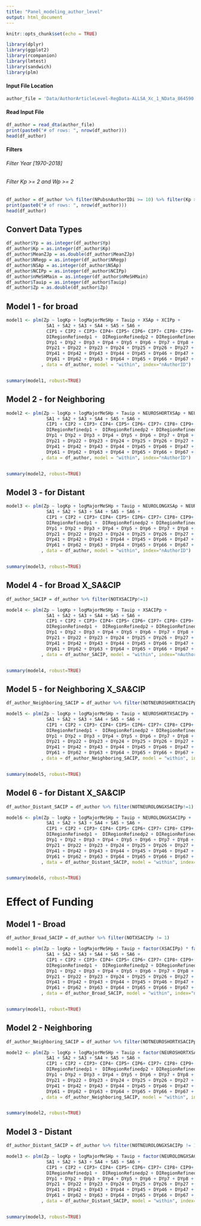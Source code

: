 ```yaml
---
title: "Panel_modeling_author_level"
output: html_document
---
```


```r
knitr::opts_chunk$set(echo = TRUE)
```
```r
library(dplyr)
library(ggplot2)
library(rcompanion)
library(lmtest)
library(sandwich)
library(plm)

```



#### Input File Location
```r
author_file = 'Data/AuthorArticleLevel-RegData-ALLSA_Xc_1_NData_864590.dta'

```

#### Read Input File
```r
df_author = read_dta(author_file)
print(paste0("# of rows: ", nrow(df_author)))
head(df_author)

```

#### Filters
###### Filter Year [1970-2018]
###### Filter Kp >= 2 and Wp >= 2
```r
df_author = df_author %>% filter(NPubsnAuthorIDi >= 10) %>% filter(Kp >= 2) %>% filter(nMeSHMain >= 2) %>% filter(Yp >= 1970 & Yp <= 2018)
print(paste0("# of rows: ", nrow(df_author)))
head(df_author)
```


## Convert Data Types
```r
df_author$Yp = as.integer(df_author$Yp)
df_author$Kp = as.integer(df_author$Kp)
df_author$MeanZJp = as.double(df_author$MeanZJp)
df_author$NRegp = as.integer(df_author$NRegp)
df_author$NSAp = as.integer(df_author$NSAp)
df_author$NCIPp = as.integer(df_author$NCIPp)
df_author$nMeSHMain = as.integer(df_author$nMeSHMain)
df_author$Tauip = as.integer(df_author$Tauip)
df_author$Zp = as.double(df_author$Zp)
```


## Model 1 - for broad
```r

model1 <- plm(Zp ~ logKp + logMajorMeSHp + Tauip + XSAp + XCIPp +
               SA1 + SA2 + SA3 + SA4 + SA5 + SA6 +
               CIP1 + CIP2 + CIP3+ CIP4+ CIP5+ CIP6+ CIP7+ CIP8+ CIP9+
               DIRegionRefinedp1 +  DIRegionRefinedp2 + DIRegionRefinedp3 +  DIRegionRefinedp4 + DIRegionRefinedp5 +  DIRegionRefinedp6 + DIRegionRefinedp7 +  DIRegionRefinedp8 +
               DYp1 + DYp2 + DYp3 + DYp4 + DYp5 + DYp6 + DYp7 + DYp8 + DYp9 + DYp10 + DYp11 + DYp12 + DYp13 + DYp14 + DYp15 + DYp16 + DYp17 + DYp18 + DYp19 + DYp20 +
               DYp21 + DYp22 + DYp23 + DYp24 + DYp25 + DYp26 + DYp27 + DYp28 + DYp29 + DYp30 + DYp31 + DYp32 + DYp33 + DYp34 + DYp35 + DYp36 + DYp37 + DYp38 + DYp39 + DYp40 +
               DYp41 + DYp42 + DYp43 + DYp44 + DYp45 + DYp46 + DYp47 + DYp48 + DYp49 + DYp50 + DYp51 + DYp52 + DYp53 + DYp54 + DYp55 + DYp56 + DYp57 + DYp58 + DYp59 + DYp60 +
               DYp61 + DYp62 + DYp63 + DYp64 + DYp65 + DYp66 + DYp67 + DYp68 + DYp69 + DYp70 + DYp71 + DYp72 + DYp73
             , data = df_author, model = "within", index="nAuthorID")


summary(model1, robust=TRUE)


```



## Model 2 - for Neighboring
```r

model2 <- plm(Zp ~ logKp + logMajorMeSHp + Tauip + NEUROSHORTXSAp + NEUROSHORTXCIPp +
               SA1 + SA2 + SA3 + SA4 + SA5 + SA6 +
               CIP1 + CIP2 + CIP3+ CIP4+ CIP5+ CIP6+ CIP7+ CIP8+ CIP9+
               DIRegionRefinedp1 +  DIRegionRefinedp2 + DIRegionRefinedp3 +  DIRegionRefinedp4 + DIRegionRefinedp5 +  DIRegionRefinedp6 + DIRegionRefinedp7 +  DIRegionRefinedp8 +
               DYp1 + DYp2 + DYp3 + DYp4 + DYp5 + DYp6 + DYp7 + DYp8 + DYp9 + DYp10 + DYp11 + DYp12 + DYp13 + DYp14 + DYp15 + DYp16 + DYp17 + DYp18 + DYp19 + DYp20 +
               DYp21 + DYp22 + DYp23 + DYp24 + DYp25 + DYp26 + DYp27 + DYp28 + DYp29 + DYp30 + DYp31 + DYp32 + DYp33 + DYp34 + DYp35 + DYp36 + DYp37 + DYp38 + DYp39 + DYp40 +
               DYp41 + DYp42 + DYp43 + DYp44 + DYp45 + DYp46 + DYp47 + DYp48 + DYp49 + DYp50 + DYp51 + DYp52 + DYp53 + DYp54 + DYp55 + DYp56 + DYp57 + DYp58 + DYp59 + DYp60 +
               DYp61 + DYp62 + DYp63 + DYp64 + DYp65 + DYp66 + DYp67 + DYp68 + DYp69 + DYp70 + DYp71 + DYp72 + DYp73
             , data = df_author, model = "within", index="nAuthorID")


summary(model2, robust=TRUE)


```



## Model 3 - for Distant
```r

model3 <- plm(Zp ~ logKp + logMajorMeSHp + Tauip + NEUROLONGXSAp + NEUROLONGXCIPp +
               SA1 + SA2 + SA3 + SA4 + SA5 + SA6 +
               CIP1 + CIP2 + CIP3+ CIP4+ CIP5+ CIP6+ CIP7+ CIP8+ CIP9+
               DIRegionRefinedp1 +  DIRegionRefinedp2 + DIRegionRefinedp3 +  DIRegionRefinedp4 + DIRegionRefinedp5 +  DIRegionRefinedp6 + DIRegionRefinedp7 +  DIRegionRefinedp8 +
               DYp1 + DYp2 + DYp3 + DYp4 + DYp5 + DYp6 + DYp7 + DYp8 + DYp9 + DYp10 + DYp11 + DYp12 + DYp13 + DYp14 + DYp15 + DYp16 + DYp17 + DYp18 + DYp19 + DYp20 +
               DYp21 + DYp22 + DYp23 + DYp24 + DYp25 + DYp26 + DYp27 + DYp28 + DYp29 + DYp30 + DYp31 + DYp32 + DYp33 + DYp34 + DYp35 + DYp36 + DYp37 + DYp38 + DYp39 + DYp40 +
               DYp41 + DYp42 + DYp43 + DYp44 + DYp45 + DYp46 + DYp47 + DYp48 + DYp49 + DYp50 + DYp51 + DYp52 + DYp53 + DYp54 + DYp55 + DYp56 + DYp57 + DYp58 + DYp59 + DYp60 +
               DYp61 + DYp62 + DYp63 + DYp64 + DYp65 + DYp66 + DYp67 + DYp68 + DYp69 + DYp70 + DYp71 + DYp72 + DYp73
             , data = df_author, model = "within", index="nAuthorID")


summary(model3, robust=TRUE)


```


## Model 4 - for Broad X_SA&CIP
```r
df_author_SACIP = df_author %>% filter(NOTXSACIPp!=1)

model4 <- plm(Zp ~ logKp + logMajorMeSHp + Tauip + XSACIPp +
               SA1 + SA2 + SA3 + SA4 + SA5 + SA6 +
               CIP1 + CIP2 + CIP3+ CIP4+ CIP5+ CIP6+ CIP7+ CIP8+ CIP9+
               DIRegionRefinedp1 +  DIRegionRefinedp2 + DIRegionRefinedp3 +  DIRegionRefinedp4 + DIRegionRefinedp5 +  DIRegionRefinedp6 + DIRegionRefinedp7 +  DIRegionRefinedp8 +
               DYp1 + DYp2 + DYp3 + DYp4 + DYp5 + DYp6 + DYp7 + DYp8 + DYp9 + DYp10 + DYp11 + DYp12 + DYp13 + DYp14 + DYp15 + DYp16 + DYp17 + DYp18 + DYp19 + DYp20 +
               DYp21 + DYp22 + DYp23 + DYp24 + DYp25 + DYp26 + DYp27 + DYp28 + DYp29 + DYp30 + DYp31 + DYp32 + DYp33 + DYp34 + DYp35 + DYp36 + DYp37 + DYp38 + DYp39 + DYp40 +
               DYp41 + DYp42 + DYp43 + DYp44 + DYp45 + DYp46 + DYp47 + DYp48 + DYp49 + DYp50 + DYp51 + DYp52 + DYp53 + DYp54 + DYp55 + DYp56 + DYp57 + DYp58 + DYp59 + DYp60 +
               DYp61 + DYp62 + DYp63 + DYp64 + DYp65 + DYp66 + DYp67 + DYp68 + DYp69 + DYp70 + DYp71 + DYp72 + DYp73
             , data = df_author_SACIP, model = "within", index="nAuthorID")


summary(model4, robust=TRUE)


```

## Model 5 - for Neighboring X_SA&CIP
```r
df_author_Neighboring_SACIP = df_author %>% filter(NOTNEUROSHORTXSACIPp!=1)

model5 <- plm(Zp ~ logKp + logMajorMeSHp + Tauip + NEUROSHORTXSACIPp +
               SA1 + SA2 + SA3 + SA4 + SA5 + SA6 +
               CIP1 + CIP2 + CIP3+ CIP4+ CIP5+ CIP6+ CIP7+ CIP8+ CIP9+
               DIRegionRefinedp1 +  DIRegionRefinedp2 + DIRegionRefinedp3 +  DIRegionRefinedp4 + DIRegionRefinedp5 +  DIRegionRefinedp6 + DIRegionRefinedp7 +  DIRegionRefinedp8 +
               DYp1 + DYp2 + DYp3 + DYp4 + DYp5 + DYp6 + DYp7 + DYp8 + DYp9 + DYp10 + DYp11 + DYp12 + DYp13 + DYp14 + DYp15 + DYp16 + DYp17 + DYp18 + DYp19 + DYp20 +
               DYp21 + DYp22 + DYp23 + DYp24 + DYp25 + DYp26 + DYp27 + DYp28 + DYp29 + DYp30 + DYp31 + DYp32 + DYp33 + DYp34 + DYp35 + DYp36 + DYp37 + DYp38 + DYp39 + DYp40 +
               DYp41 + DYp42 + DYp43 + DYp44 + DYp45 + DYp46 + DYp47 + DYp48 + DYp49 + DYp50 + DYp51 + DYp52 + DYp53 + DYp54 + DYp55 + DYp56 + DYp57 + DYp58 + DYp59 + DYp60 +
               DYp61 + DYp62 + DYp63 + DYp64 + DYp65 + DYp66 + DYp67 + DYp68 + DYp69 + DYp70 + DYp71 + DYp72 + DYp73
             , data = df_author_Neighboring_SACIP, model = "within", index="nAuthorID")


summary(model5, robust=TRUE)


```


## Model 6 - for Distant X_SA&CIP
```r
df_author_Distant_SACIP = df_author %>% filter(NOTNEUROLONGXSACIPp!=1)

model6 <- plm(Zp ~ logKp + logMajorMeSHp + Tauip + NEUROLONGXSACIPp +
               SA1 + SA2 + SA3 + SA4 + SA5 + SA6 +
               CIP1 + CIP2 + CIP3+ CIP4+ CIP5+ CIP6+ CIP7+ CIP8+ CIP9+
               DIRegionRefinedp1 +  DIRegionRefinedp2 + DIRegionRefinedp3 +  DIRegionRefinedp4 + DIRegionRefinedp5 +  DIRegionRefinedp6 + DIRegionRefinedp7 +  DIRegionRefinedp8 +
               DYp1 + DYp2 + DYp3 + DYp4 + DYp5 + DYp6 + DYp7 + DYp8 + DYp9 + DYp10 + DYp11 + DYp12 + DYp13 + DYp14 + DYp15 + DYp16 + DYp17 + DYp18 + DYp19 + DYp20 +
               DYp21 + DYp22 + DYp23 + DYp24 + DYp25 + DYp26 + DYp27 + DYp28 + DYp29 + DYp30 + DYp31 + DYp32 + DYp33 + DYp34 + DYp35 + DYp36 + DYp37 + DYp38 + DYp39 + DYp40 +
               DYp41 + DYp42 + DYp43 + DYp44 + DYp45 + DYp46 + DYp47 + DYp48 + DYp49 + DYp50 + DYp51 + DYp52 + DYp53 + DYp54 + DYp55 + DYp56 + DYp57 + DYp58 + DYp59 + DYp60 +
               DYp61 + DYp62 + DYp63 + DYp64 + DYp65 + DYp66 + DYp67 + DYp68 + DYp69 + DYp70 + DYp71 + DYp72 + DYp73
             , data = df_author_Distant_SACIP, model = "within", index="nAuthorID")


summary(model6, robust=TRUE)


```

# Effect of Funding
## Model 1 - Broad
```r
df_author_Broad_SACIP = df_author %>% filter(NOTXSACIPp != 1)

model1 <- plm(Zp ~ logKp + logMajorMeSHp + Tauip + factor(XSACIPp) * factor(IYBRAINPROJECTp) +
               SA1 + SA2 + SA3 + SA4 + SA5 + SA6 +
               CIP1 + CIP2 + CIP3+ CIP4+ CIP5+ CIP6+ CIP7+ CIP8+ CIP9+
               DIRegionRefinedp1 +  DIRegionRefinedp2 + DIRegionRefinedp3 +  DIRegionRefinedp4 + DIRegionRefinedp5 +  DIRegionRefinedp6 + DIRegionRefinedp7 +  DIRegionRefinedp8 +
               DYp1 + DYp2 + DYp3 + DYp4 + DYp5 + DYp6 + DYp7 + DYp8 + DYp9 + DYp10 + DYp11 + DYp12 + DYp13 + DYp14 + DYp15 + DYp16 + DYp17 + DYp18 + DYp19 + DYp20 +
               DYp21 + DYp22 + DYp23 + DYp24 + DYp25 + DYp26 + DYp27 + DYp28 + DYp29 + DYp30 + DYp31 + DYp32 + DYp33 + DYp34 + DYp35 + DYp36 + DYp37 + DYp38 + DYp39 + DYp40 +
               DYp41 + DYp42 + DYp43 + DYp44 + DYp45 + DYp46 + DYp47 + DYp48 + DYp49 + DYp50 + DYp51 + DYp52 + DYp53 + DYp54 + DYp55 + DYp56 + DYp57 + DYp58 + DYp59 + DYp60 +
               DYp61 + DYp62 + DYp63 + DYp64 + DYp65 + DYp66 + DYp67 + DYp68 + DYp69 + DYp70 + DYp71 + DYp72 + DYp73
             , data = df_author_Broad_SACIP, model = "within", index="nAuthorID")


summary(model1, robust=TRUE)


```


## Model 2 - Neighboring
```r
df_author_Neighboring_SACIP = df_author %>% filter(NOTNEUROSHORTXSACIPp != 1)

model2 <- plm(Zp ~ logKp + logMajorMeSHp + Tauip + factor(NEUROSHORTXSACIPp) * factor(IYBRAINPROJECTp) +
               SA1 + SA2 + SA3 + SA4 + SA5 + SA6 +
               CIP1 + CIP2 + CIP3+ CIP4+ CIP5+ CIP6+ CIP7+ CIP8+ CIP9+
               DIRegionRefinedp1 +  DIRegionRefinedp2 + DIRegionRefinedp3 +  DIRegionRefinedp4 + DIRegionRefinedp5 +  DIRegionRefinedp6 + DIRegionRefinedp7 +  DIRegionRefinedp8 +
               DYp1 + DYp2 + DYp3 + DYp4 + DYp5 + DYp6 + DYp7 + DYp8 + DYp9 + DYp10 + DYp11 + DYp12 + DYp13 + DYp14 + DYp15 + DYp16 + DYp17 + DYp18 + DYp19 + DYp20 +
               DYp21 + DYp22 + DYp23 + DYp24 + DYp25 + DYp26 + DYp27 + DYp28 + DYp29 + DYp30 + DYp31 + DYp32 + DYp33 + DYp34 + DYp35 + DYp36 + DYp37 + DYp38 + DYp39 + DYp40 +
               DYp41 + DYp42 + DYp43 + DYp44 + DYp45 + DYp46 + DYp47 + DYp48 + DYp49 + DYp50 + DYp51 + DYp52 + DYp53 + DYp54 + DYp55 + DYp56 + DYp57 + DYp58 + DYp59 + DYp60 +
               DYp61 + DYp62 + DYp63 + DYp64 + DYp65 + DYp66 + DYp67 + DYp68 + DYp69 + DYp70 + DYp71 + DYp72 + DYp73
             , data = df_author_Neighboring_SACIP, model = "within", index="nAuthorID")


summary(model2, robust=TRUE)


```

## Model 3 - Distant
```r
df_author_Distant_SACIP = df_author %>% filter(NOTNEUROLONGXSACIPp != 1)

model3 <- plm(Zp ~ logKp + logMajorMeSHp + Tauip + factor(NEUROLONGXSACIPp) * factor(IYBRAINPROJECTp) +
               SA1 + SA2 + SA3 + SA4 + SA5 + SA6 +
               CIP1 + CIP2 + CIP3+ CIP4+ CIP5+ CIP6+ CIP7+ CIP8+ CIP9+
               DIRegionRefinedp1 +  DIRegionRefinedp2 + DIRegionRefinedp3 +  DIRegionRefinedp4 + DIRegionRefinedp5 +  DIRegionRefinedp6 + DIRegionRefinedp7 +  DIRegionRefinedp8 +
               DYp1 + DYp2 + DYp3 + DYp4 + DYp5 + DYp6 + DYp7 + DYp8 + DYp9 + DYp10 + DYp11 + DYp12 + DYp13 + DYp14 + DYp15 + DYp16 + DYp17 + DYp18 + DYp19 + DYp20 +
               DYp21 + DYp22 + DYp23 + DYp24 + DYp25 + DYp26 + DYp27 + DYp28 + DYp29 + DYp30 + DYp31 + DYp32 + DYp33 + DYp34 + DYp35 + DYp36 + DYp37 + DYp38 + DYp39 + DYp40 +
               DYp41 + DYp42 + DYp43 + DYp44 + DYp45 + DYp46 + DYp47 + DYp48 + DYp49 + DYp50 + DYp51 + DYp52 + DYp53 + DYp54 + DYp55 + DYp56 + DYp57 + DYp58 + DYp59 + DYp60 +
               DYp61 + DYp62 + DYp63 + DYp64 + DYp65 + DYp66 + DYp67 + DYp68 + DYp69 + DYp70 + DYp71 + DYp72 + DYp73
             , data = df_author_Distant_SACIP, model = "within", index="nAuthorID")


summary(model3, robust=TRUE)


```
